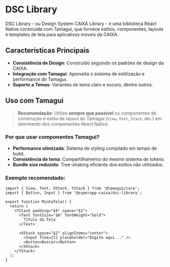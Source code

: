 
<Meta title="Introdução" />

# DSC Library

DSC Library - ou Design System CAIXA Library - é uma biblioteca React Native construída com Tamagui, que fornece estilos, componentes, layouts e templates de tela para aplicativos móveis da CAIXA.

## Características Principais

- **Consistência de Design**: Construído seguindo os padrões de design da CAIXA.
- **Integração com Tamagui**: Aproveita o sistema de estilização e performance do Tamagui.
- **Suporte a Temas**: Variantes de tema claro e escuro, dentre outros.

## Uso com Tamagui

> **Recomendação**: Utilize **sempre que possível** os componentes de construção e estilo de layout do Tamagui (`View`, `Text`, `Stack`, etc.) em detrimento dos componentes React Native.

### Por que usar componentes Tamagui?

- **Performance otimizada**: Sistema de styling compilado em tempo de build.
- **Consistência de tema**: Compartilhamento do mesmo sistema de tokens.
- **Bundle size reduzido**: Tree-shaking eficiente dos estilos não utilizados.

### Exemplo recomendado:

```tsx
import { View, Text, XStack, YStack } from '@tamagui/core';
import { Button, Input } from '@superapp-caixa/dsc-library';

export function MinhaTela() {
  return (
    <YStack padding="$4" space="$3">
      <Text fontSize="$6" fontWeight="bold">
        Título da Tela
      </Text>

      <XStack space="$2" alignItems="center">
        <Input flex={1} placeholder="Digite aqui..." />
        <Button>Buscar</Button>
      </XStack>
    </YStack>
  );
}
```
